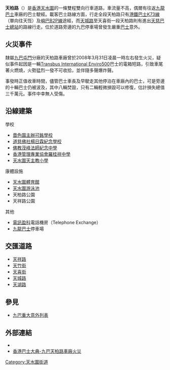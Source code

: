 {{Infobox Hong Kong Road
|   中文街道名稱 = 天柏路
|   英文街道名稱 = Tin Pak Road
|   圖片         = File:Tin Pak Road (deep blue sky).jpg
|   圖片說明     = 
|   路段總長度   = 0.6
|   車速限制     = 
|   行車線數量   = 2線，雙程行車
|   所在地區     = [[新界|新界]][[天水圍|天水圍]]
|   起點         = [[元朗區|元朗區]][[天水围|天水围]] <br> [[天城路_(香港)|天城路]]和[[天湖路|天湖路]]十字路口
|   終點         = [[元朗區|元朗區]][[天水围|天水围]] <br> 近[[香港管理專業協會羅桂祥中學|羅桂祥中學]]
|   通車日期     = 1992年
}}

'''天柏路'''（{{lang-en|Tin Pak Road}}）是[[香港|香港]][[天水圍|天水圍]]的一條雙程雙向行車道路，車流量不高，偶爾有往返[[九龍巴士|九龍巴士]]車廠的巴士駛經。載客巴士路線方面，行走全段天柏路只有[[港鐵巴士K73線|港鐵巴士K73線]]（單向往天恆）及[[嶼巴B2P線|嶼巴B2P線]]途經，而[[天城路_(香港)|天城路]]至天喜街一段天柏路則有進出[[天慈巴士總站|天慈巴士總站]]的路線行走。位於道路旁邊的九巴停車場曾發生嚴重[[巴士|巴士]]意外。

==火災事件==
隸屬[[九巴|九巴]][[屯門|屯門]]分廠的天柏路車廠曾於2008年3月31日凌晨一時左右發生火災，疑似事件起因是一輛[[亞歷山大丹尼士Enviro_500|Transbus International Enviro500]]巴士的電箱短路，引致車尾著火燃燒，火勢猛烈一發不可收拾，並伴隨多聲爆炸聲。 

事發時正值收車時間，儘管巴士車長及早駛走其他停泊在車廠內的巴士，可是旁邊的十輛巴士仍被波及，其中八輛焚毀，只有二輛輕微損毀可以修復，估計損失總值三千萬元。事件中幸無人受傷。

==沿線建築==
;學校
*[[嗇色園主辦可銘學校|嗇色園主辦可銘學校]]
*[[道慈佛社楊日霖紀念學校|道慈佛社楊日霖紀念學校]]
*[[佛教茂峰法師紀念中學|佛教茂峰法師紀念中學]]
*[[香港管理專業協會羅桂祥中學|香港管理專業協會羅桂祥中學]]
*[[天水圍天主教小學|天水圍天主教小學]]
;康體設施
*[[天水圍體育館|天水圍體育館]]
*[[天水圍游泳池|天水圍游泳池]]
*天柏路公園
*天祥路公園
;其他
*[[電訊盈科|電訊盈科]]電話機房（Telephone Exchange）
*[[九龍巴士|九龍巴士]]停車場
==交匯道路==
*[[天祥路_(香港)|天祥路]]
*[[天竹街|天竹街]]
*[[天喜街|天喜街]]
*[[天城路_(香港)|天城路]]
*[[天湖路|天湖路]]

== 參見 ==
* [[九巴重大意外列表|九巴重大意外列表]]

== 外部連結 ==
*{{Youtube|V0hGk-tmHoQ|Now新聞台：天水圍九巴10輛巴士燒毀 Kmb 10 buses burn down in Tin shui wai}}
*[http://hkbus.wikia.com/wiki/%E4%B9%9D%E5%B7%B4%E5%A4%A9%E6%9F%8F%E8%B7%AF%E8%BB%8A%E5%BB%A0%E7%81%AB%E7%81%BD 香港巴士大典-九巴天柏路車廠火災] {{Wayback|url=http://hkbus.wikia.com/wiki/%E4%B9%9D%E5%B7%B4%E5%A4%A9%E6%9F%8F%E8%B7%AF%E8%BB%8A%E5%BB%A0%E7%81%AB%E7%81%BD |date=20160309064108 }}

{{天水圍行車道路列表}}
{{hk-road-stub}}

[[Category:天水圍街道|Category:天水圍街道]]